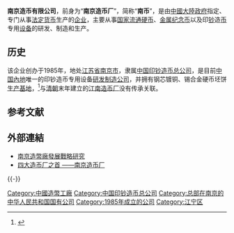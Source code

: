 {{Refimprove|time=2016-06-30T08:25:23+00:00}}
{{Expand|time=2016-06-30T08:25:23+00:00}}

{{Infobox company
| company_name = 南京造币有限公司
| company_name_en = Nanjing Mint Co.,Ltd.
| company_logo = 
| company_type = {{PRC}}[[国有企业|国有企业]]
| company_slogan =
| market_information = 
| abbreviated_name =  
| foundation = 1985年
| location = {{PRC}}[[江苏省|江苏省]][[南京市|南京市]][[江宁区_(南京市)|江宁区]]天印大道919号
| zip_code = 211100
| telephone_no = {{tel|86|25|5228 2820}}
| key_people = 史仲敏{{small|（现任[[董事长|董事长]]）}}
| industry = [[货币|货币]]生产、[[贵金属|贵金属]]生产
| products = 流通[[硬币|硬币]]{{small|（[[人民幣|人民幣]]）}}<br />[[中华人民共和国普通纪念币|纪念币]]<br />[[纪念章|纪念章]]<br />印钞造币[[设备|设备]]
| capital = 
| revenue =  
| operating_income = 
| profit =  
| total_asset =   
| net_asset =
| market_value =
| num_employees =  
| P/E ratio = 
| earnings per share =
| Net asset value =
| accounting_period = 
| parent = [[中国印钞造币总公司|中国印钞造币总公司]]
| divisions = 
| major_shareholder = 
| subsid = 
| homepage = {{URL|http://njzb.cbpm.cn/}}
| width =
}}

'''南京造币有限公司'''，前身为“'''南京造币厂'''”，简称“'''南币'''”，是由[[中國大陸|中國大陸]][[中華人民共和國政府|政府]]指定、专门从事[[法定货币|法定货币]]生产的[[企业|企业]]，主要从事[[流通貨幣列表|国家流通硬币]]、[[金属|金属]][[纪念币|纪念币]]以及印[[钞|钞]]造[[币|币]]专用[[设备|设备]]的研发、制造和生产。

==历史==
该企业创办于1985年，地处[[江苏省|江苏省]][[南京市|南京市]]，隶属[[中国印钞造币总公司|中国印钞造币总公司]]，是目前[[中国內地|中国內地]]唯一的印钞造币专用设备[[研发|研发]][[制造|制造]][[公司|公司]]，并拥有钢芯镀铜、锡合金硬币坯饼[[生产|生产]][[基地|基地]]，<ref>{{cite web|url=http://njzb.cbpm.cn/gyqy/qygk/|title=企业概况|publisher=|date=|author=南京造币有限公司|access-date=2014-02-01|archive-url=https://web.archive.org/web/20131126124225/http://njzb.cbpm.cn/gyqy/qygk/|archive-date=2013-11-26|dead-url=yes}}</ref>与[[清朝|清朝]]末年建立的[[江南造币厂|江南造币厂]]没有传承关联。

== 参考文献 ==
{{Reflist}}

== 外部連結 ==
* [http://d.wanfangdata.com.cn/Thesis/Y9026179 南京造幣廠發展戰略研究] {{Wayback|url=http://d.wanfangdata.com.cn/Thesis/Y9026179 |date=20160811091716 }}
* [https://web.archive.org/web/20160826171747/http://www.huadingshoucang.com/index.php?m=content&c=index&a=show&catid=17&id=311 四大造币厂之首 ——南京造币厂]

{{-}}
{{中国四大造币厂}}
[[Category:中國造幣工廠|Category:中國造幣工廠]]
[[Category:中国印钞造币总公司|Category:中国印钞造币总公司]]
[[Category:总部在南京的中华人民共和国国有公司|Category:总部在南京的中华人民共和国国有公司]]
[[Category:1985年成立的公司|Category:1985年成立的公司]]
[[Category:江宁区|Category:江宁区]]
